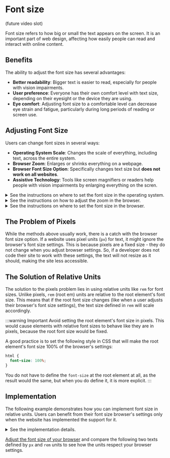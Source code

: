 
# Font size

(future video slot)

Font size refers to how big or small the text appears on the screen. It is an important part of web design, affecting how easily people can read and interact with online content.

## Benefits

The ability to adjust the font size has several advantages:

- **Better readability**: Bigger text is easier to read, especially for people with vision impairments.
- **User preference**: Everyone has their own comfort level with text size, depending on their eyesight or the device they are using.
- **Eye comfort**: Adjusting font size to a comfortable level can decrease eye strain and fatigue, particularly during long periods of reading or screen use.

## Adjusting Font Size

Users can change font sizes in several ways:

- **Operating System Scale**: Changes the scale of everything, including text, across the entire system.
- **Browser Zoom**: Enlarges or shrinks everything on a webpage.
- **Browser Font Size Option**: Specifically changes text size but <strong>does not work on all websites</strong>.
- **Assistive Technology**: Tools like screen magnifiers or readers help people with vision impairments by enlarging everything on the scren.

<details>
  <summary>
    <span>See the instructions on where to set the font size in the operating system.</span>
  </summary>
  <ul>
    <li><strong>Windows</strong>: Open Settings > System > Display, and adjust the scale under "Scale and layout."</li>
    <li><strong>macOS</strong>: Open System Preferences > Accessibility > Zoom, and adjust the options.</li>
    <li><strong>Android</strong>: Go to Settings > Accessibility > Font size, and use the slider to adjust the font size to your preference.</li>
    <li><strong>iOS</strong>: Go to Settings > Display & Brightness > Text Size, and drag the slider to adjust the font size as desired.</li>
  </ul>

  You should be able to find the settings at similar places as listed above when you use a different device, system, application, or version.
</details>

<details>
  <summary>
    <span>See the instructions on how to adjust the zoom in the browser.</span>
  </summary>

  Press `Ctrl` (`Cmd` on Mac) and `+` to zoom in, or `Ctrl` (`Cmd` on Mac) and `-` to zoom out.
</details>

<details>
  <summary id="font-size-instructions-browser">
    <span>See the instructions on where to set the font size in the browser.</span>
  </summary>
  <ul>
    <li><strong>Chrome</strong>: Open Settings > Appearance > Font size, and choose your preferred size using the dropdown menu.</li>
    <li><strong>Firefox</strong>: Open Settings > Language and Appearance > Fonts, and select your desired font size from the "Size" dropdown menu.</li>
    <li><strong>Safari (macOS)</strong>: Open Settings > Advanced > Accessibility. Check "Never use font sizes smaller than" and set your preferred minimum font size using the dropdown menu.</li>
    <li><strong>Edge</strong>: Open Settings > Appearance > Fonts, and choose your desired font size from the "Font size" dropdown menu.</li>
  </ul>

  You should be able to find the settings at similar places as listed above when you use a different device, system, application, or version.
</details>

## The Problem of Pixels

While the methods above usually work, there is a catch with the browser font size option. If a website uses pixel units (`px`) for text, it might ignore the browser's font size settings. This is because pixels are a fixed size - they do not change when you adjust browser settings. So, if a developer does not code their site to work with these settings, the text will not resize as it should, making the site less accessible.

## The Solution of Relative Units

The solution to the pixels problem lies in using relative units like `rem` for font sizes. Unlike pixels, `rem` (root em) units are relative to the root element's font size. This means that if the root font size changes (like when a user adjusts their browser's font size settings), the text size defined in `rem` will scale accordingly.

:::warning Important
Avoid setting the root element's font size in pixels. This would cause elements with relative font sizes to behave like they are in pixels, because the root font size would be fixed.

A good practice is to set the following style in CSS that will make the root element's font size 100% of the browser's settings:

```css
html {
  font-size: 100%;
}
```

You do not have to define the `font-size` at the root element at all, as the result would the same, but when you do define it, it is more explicit.
:::

## Implementation

The following example demonstrates how you can implement font size in relative units. Users can benefit from their font size browser's settings only when the website has implemented the support for it.

<details>
  <summary>
    <span>See the implementation details.</span>
  </summary>
  This snippet includes a paragraph of text accompanied by CSS styling. The style rules set the `font-size` to `100%` for the `html` element, aligning the entire document's base font size with the browser's settings.

Additionally, there's a `.description` class which specifies a `font-size` of `1.25rem`. This means the font size for elements with the `.description` class will be 1.25 times the base font size. For instance, if the base font size is `16px`, then the text in the `.description` class will be rendered at `20px`.

```
<style>
  html { font-size: 100%; }

  .description { font-size: 1.25rem; }
</style>

<p class="description">This text has font size in rem units. It does respect the font size settings of the browser.</p>
```
</details>

[Adjust the font size of your browser](#font-size-instructions-browser) and compare the following two texts defined by `px` and `rem` units to see how the units respect your browser settings.

<PreviewWrapper title="Font size implementation example" codeHref="https://codesandbox.io/s/font-size-mh6424">
  <FontSize />
</PreviewWrapper>
